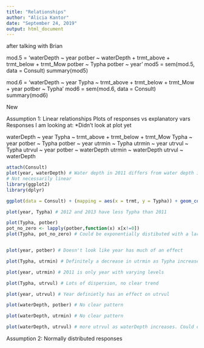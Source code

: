 ```yaml
---
title: "Relationships"
author: "Alicia Kantor"
date: "September 24, 2019"
output: html_document
---
```



########################################################## after talking with Brian
mod.5 = 'waterDepth ~ year
        potber ~ waterDepth + trmt_above + trmt_below + trmt_Mow
        potber ~ Typha
        potber ~ year'
mod5 = sem(mod.5, data = Consult)
summary(mod5)

mod.6 = 'waterDepth ~ year
        Typha ~ trmt_above + trmt_below + trmt_Mow + year
        potber ~ Typha'
mod6 = sem(mod.6, data = Consult)
summary(mod6)

######################################################### New
Assumption 1: Linear relationships
Plots of responses vs explanatory vars
Responses I am looking at:
*Didn't look at plot yet

waterDepth ~ year
Typha ~ trmt_above + trmt_below + trmt_Mow
Typha ~ year
potber ~ Typha
potber ~ year
utrmin ~ Typha
utrmin ~ year
utrvul ~ Typha
utrvul ~ year
potber ~ waterDepth
utrmin ~ waterDepth
utrvul ~ waterDepth

```r
attach(Consult)
plot(year, waterDepth) # Water depth in 2011 differs from water depth in 2012 and 2013
# Not necessarily linear
library(ggplot2)
library(dplyr)

ggplot(data = Consult) + (mapping = aes(x = trmt, y = Typha)) + geom_col() # Cutting above, below, or mowing definitely has an effect on the Typha

plot(year, Typha) # 2012 and 2013 have less Typha than 2011

plot(Typha, potber)
pot_no_zero <- lapply(potber,function(x) x[x!=0])
plot(Typha, pot_no_zero) # Could be exponentially distibuted with a large lambda, but there are zeros so this won't work. Could be polynomial then. 


plot(year, potber) # Doesn't look like year has much of an effect

plot(Typha, utrmin) # Definitely a decrease in utrmin as Typha increases. Maybe linear. 

plot(year, utrmin) # 2011 is only year with varying levels

plot(Typha, utrvul) # Lots of dispersion, no clear trend

plot(year, utrvul) # Year definietly has an effect on utrvul

plot(waterDepth, potber) # No clear pattern

plot(waterDepth, utrmin) # No clear pattern

plot(waterDepth, utrvul) # more utrvul as waterDepth increases. Could definitely have a linear relationship. 

```
Assumption 2: Normally distributed responses

